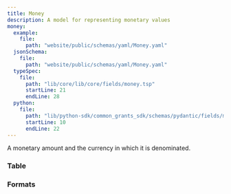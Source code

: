 ```yaml
---
title: Money
description: A model for representing monetary values
money:
  example:
    file:
      path: "website/public/schemas/yaml/Money.yaml"
  jsonSchema:
    file:
      path: "website/public/schemas/yaml/Money.yaml"
  typeSpec:
    file:
      path: "lib/core/lib/core/fields/money.tsp"
      startLine: 21
      endLine: 28
  python:
    file:
      path: "lib/python-sdk/common_grants_sdk/schemas/pydantic/fields/money.py"
      startLine: 10
      endLine: 22
---
```



A monetary amount and the currency in which it is denominated.

### Table

<SchemaTable spec={frontmatter.money} />

### Formats

<SchemaFormatTabs
  example={frontmatter.money.example}
  jsonSchema={frontmatter.money.jsonSchema}
  typeSpec={frontmatter.money.typeSpec}
  python={frontmatter.money.python}
/>
